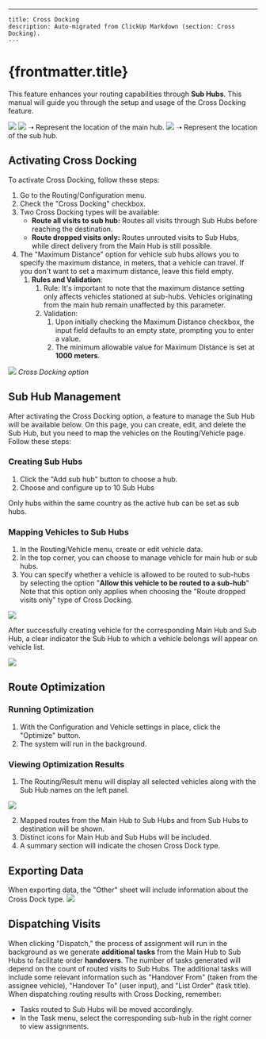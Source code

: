 ---
    title: Cross Docking
    description: Auto-migrated from ClickUp Markdown (section: Cross Docking).
    ---

# {frontmatter.title}

This feature enhances your routing capabilities through **Sub Hubs**. This manual will guide you through the setup and usage of the Cross Docking feature.

![](https://t3837933.p.clickup-attachments.com/t3837933/2cf26133-c7f1-40e0-815f-bcc087afa124/image.png)
![](https://t3837933.p.clickup-attachments.com/t3837933/199eff06-f843-43c0-850b-8b3f53f4647f/image.png) ➝ Represent the location of the main hub.
![](https://t3837933.p.clickup-attachments.com/t3837933/6e87b0cc-2e8a-4d8c-a8c8-252d1121da42/image.png) ➝ Represent the location of the sub hub.
## Activating Cross Docking
To activate Cross Docking, follow these steps:
1. Go to the Routing/Configuration menu.
2. Check the "Cross Docking" checkbox.
3. Two Cross Docking types will be available:
    *   **Route all visits to sub hub:** Routes all visits through Sub Hubs before reaching the destination.
    *   **Route dropped visits only:** Routes unrouted visits to Sub Hubs, while direct delivery from the Main Hub is still possible.
4. The "Maximum Distance" option for vehicle sub hubs allows you to specify the maximum distance, in meters, that a vehicle can travel. If you don't want to set a maximum distance, leave this field empty.
    1. **Rules and Validation**:
        1. Rule: It's important to note that the maximum distance setting only affects vehicles stationed at sub-hubs. Vehicles originating from the main hub remain unaffected by this parameter.
        2. Validation:
            1. Upon initially checking the Maximum Distance checkbox, the input field defaults to an empty state, prompting you to enter a value.
            2. The minimum allowable value for Maximum Distance is set at **1000 meters**.

![](https://t3837933.p.clickup-attachments.com/t3837933/7602db03-c08e-4254-a31d-c5c8c84a3822/image.png)
_Cross Docking option_
## Sub Hub Management
After activating the Cross Docking option, a feature to manage the Sub Hub will be available below. On this page, you can create, edit, and delete the Sub Hub, but you need to map the vehicles on the Routing/Vehicle page. Follow these steps:
### Creating Sub Hubs
1. Click the "Add sub hub" button to choose a hub.
2. Choose and configure up to 10 Sub Hubs

Only hubs within the same country as the active hub can be set as sub hubs.

### Mapping Vehicles to Sub Hubs
1. In the Routing/Vehicle menu, create or edit vehicle data.
2. In the top corner, you can choose to manage vehicle for main hub or sub hubs.
3. You can specify whether a vehicle is allowed to be routed to sub-hubs by selecting the option "**Allow this vehicle to be routed to a sub-hub**" Note that this option only applies when choosing the "Route dropped visits only" type of Cross Docking.

![](https://t3837933.p.clickup-attachments.com/t3837933/e23a0874-29a9-404c-a86c-7841ea1c2115/image.png)

After successfully creating vehicle for the corresponding Main Hub and Sub Hub, a clear indicator the Sub Hub to which a vehicle belongs will appear on vehicle list.

![](https://t3837933.p.clickup-attachments.com/t3837933/5b59c7a5-aa01-4186-8b9d-1ac8d86c023d/image.png)
## Route Optimization
### Running Optimization
1. With the Configuration and Vehicle settings in place, click the "Optimize" button.
2. The system will run in the background.
### Viewing Optimization Results
1. The Routing/Result menu will display all selected vehicles along with the Sub Hub names on the left panel.

![](https://t3837933.p.clickup-attachments.com/t3837933/b8a3644d-a25c-47b9-8db6-e8990216874d/image.png)

2. Mapped routes from the Main Hub to Sub Hubs and from Sub Hubs to destination will be shown.
3. Distinct icons for Main Hub and Sub Hubs will be included.
4. A summary section will indicate the chosen Cross Dock type.
## Exporting Data
When exporting data, the "Other" sheet will include information about the Cross Dock type.
![](https://t3837933.p.clickup-attachments.com/t3837933/1b59ed41-2520-4f2a-abb1-77003964aa5e/image.png)
## Dispatching Visits
When clicking "Dispatch," the process of assignment will run in the background as we generate **additional tasks** from the Main Hub to Sub Hubs to facilitate order **handovers**. The number of tasks generated will depend on the count of routed visits to Sub Hubs. The additional tasks will include some relevant information such as "Handover From" (taken from the assignee vehicle), "Handover To" (user input), and "List Order" (task title).
When dispatching routing results with Cross Docking, remember:
*   Tasks routed to Sub Hubs will be moved accordingly.
*   In the Task menu, select the corresponding sub-hub in the right corner to view assignments.
